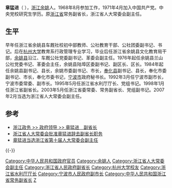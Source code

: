 '''章猛进'''（{{bd|1946年|10月|catIdx=Z章}} ），[[浙江|浙江]][[余姚|余姚]]人。1968年8月参加工作，1971年4月加入中国共产党。中央党校研究生学历。原[[浙江省|浙江省]]常务副省长，浙江省人大常委会副主任。

==生平==
早年任浙江省余姚县车厩社校初中部教师、公社教育干部、公社团委副书记、书记。后在[[杭州大学|杭州大学]]教育系行政管理专业学习，毕业后任浙江省余姚县文化教育局干部，[[余姚县|余姚县]]沿江、车厩公社党委副书记、革委会副主任。1976年起任余姚县兰山公社党委书记、革委会主任，余姚县陆埠区委副书记、副区长、区长。1984年起任余姚县副书记、县长，余姚市委副书记、市长，[[奉化县|奉化县]]副书记、县长，奉化市委副书记、市长，奉化市委书记，[[宁波市|宁波市]]政府秘书长。1992年3月任宁波市副市长，宁波市委常委、副市长。1995年5月任浙江省水利厅厅长、党组书记。1998年1月任浙江省副省长。2003年5月任浙江省委常委、常务副省长、党组副书记。2007年2月当选为浙江省人大常委会副主任。

==参考==
* [http://www.zhejiang.gov.cn/gb/node2/node50/node52/node67/node110/index.html 浙江政务 >> 政府领导 >> 章猛进　副省长] {{Wayback|url=http://www.zhejiang.gov.cn/gb/node2/node50/node52/node67/node110/index.html |date=20120103190614 }}
* [http://news.xinhuanet.com/local/2007-03/30/content_5916293.htm 浙江省人大常委会批准章猛进辞去副省长职务] {{Wayback|url=http://news.xinhuanet.com/local/2007-03/30/content_5916293.htm |date=20100110095703 }}
* [https://web.archive.org/web/20070325235848/http://www.zj.xinhuanet.com/zjgov/2007-02/03/content_9222166.htm 章猛进当选浙江省第十届人大常委会副主任]
{{-}}
{{start box}}
{{s-gov|prc}}
{{s-before|[[吕祖善|吕祖善]]}}
{{s-title|[[浙江省人民政府|浙江省人民政府]]常务副省长|2003年5月-2007年3月}}
{{s-after|[[陈敏尔|陈敏尔]]}}
{{end box}}

{{DEFAULTSORT:Z}}
[[Category:中华人民共和国政府官员|Category:中华人民共和国政府官员]]
[[Category:余姚人|Category:余姚人]]
[[Category:浙江省人大常委会副主任|Category:浙江省人大常委会副主任]]
[[Category:浙江省人民政府副省长|Category:浙江省人民政府副省长]]
[[Category:杭州大学校友|Category:杭州大学校友]]
[[Category:浙江省水利厅厅长|Category:浙江省水利厅厅长]]
[[Category:宁波市人民政府副市长|Category:宁波市人民政府副市长]]
[[Category:中华人民共和国浙江省常务副省长|Category:中华人民共和国浙江省常务副省长]]
[[Category:章姓|Z]]